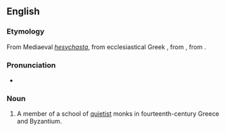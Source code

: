 ==English==
{{wikipedia}}

===Etymology===
From Mediaeval {{etyl|la|en}} ''[[hesychasta]]'', from ecclesiastical Greek {{term|ἡσυχαστής|tr=hēsukhastēs|lang=grc}}, from {{term|ἡσυχάζειν||to be quiet|tr=hēsukhazein|lang=grc}}, from {{term|ἥσυχος||quiet|tr=hēsukhos|lang=grc}}.

===Pronunciation===
* {{IPA|/ˈhɛsɪkæst/}}

===Noun===
{{en-noun}}

# {{context|ecclesiastical history}} A member of a school of [[quietist]] monks in fourteenth-century Greece and Byzantium.